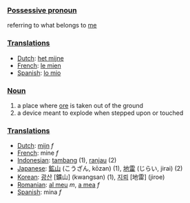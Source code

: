 ===[[Possessive pronoun]]===

referring to what belongs to [[me]]

===[[Translation]]s===

*[[Dutch]]: [[het mijne]]
*[[French]]: [[le mien]]
*[[Spanish]]: [[lo mio]]

===[[Noun]]===
#a place where [[ore]] is taken out of the ground
#a device meant to explode when stepped upon or touched

===[[Translation]]s===

*[[Dutch]]: [[mijn]] ''f''
*[[French]]: mine ''f''
*[[Indonesian]]: [[tambang]] (1), [[ranjau]] (2)
*[[Japanese]]: [[鉱山]] (こうざん, kōzan) (1), [[地雷]] (じらい, jirai) (2)
*[[Korean]]: [[광산]] [鑛山] (kwangsan) (1), [[지뢰]] [地雷] (jiroe)
*[[Romanian]]: [[al meu]] ''m'', [[a mea]] ''f''
*[[Spanish]]: mina ''f''